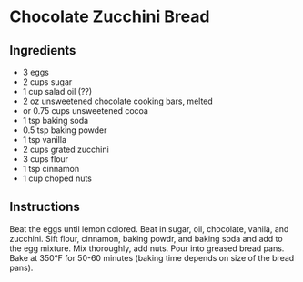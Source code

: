 # Chocolate Zucchini Bread

## Ingredients

* 3 eggs
* 2 cups sugar
* 1 cup salad oil (??)
* 2 oz unsweetened chocolate cooking bars, melted
* or 0.75 cups unsweetened cocoa
* 1 tsp baking soda
* 0.5 tsp baking powder
* 1 tsp vanilla
* 2 cups grated zucchini
* 3 cups flour
* 1 tsp cinnamon
* 1 cup choped nuts

## Instructions

Beat the eggs until lemon colored. Beat in sugar, oil, chocolate, vanila, and zucchini. Sift flour, cinnamon, baking powdr, and baking soda and add to the egg mixture. Mix thoroughly, add nuts. Pour into greased bread pans. Bake at 350&deg;F for 50-60 minutes (baking time depends on size of the bread pans).